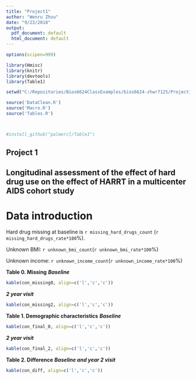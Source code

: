 ```yaml
---
title: "Project1"
author: "Wenru Zhou"
date: "9/23/2018"
output:
  pdf_document: default
  html_document: default
---
```



 
```r
options(scipen=999)

library(Hmisc)
library(knitr)
library(devtools)
library(Table1)

setwd("C:/Repositories/Bios6624ClassExamples/bios6624-zhwr7125/Project1/Code")

source('DataClean.R')
source('Macro.R')
source('Tables.R')



#install_github("palmercl/Table1")

```

## Project 1
## Longitudinal assessment of the effect of hard drug use on the effect of HARRT in a multicenter AIDS cohort study

# Data introduction

Hard drug missing at baseline is `r missing_hard_drugs_count` (`r missing_hard_drugs_rate*100`%).

Unknown BMI:  `r unknown_bmi_count`(`r unknown_bmi_rate*100`%)

Unknown income:  `r unknown_income_count`(`r unknown_income_rate*100`%)

**Table 0. Missing**
***Baseline***
```r
kable(con_missing0, align=c('l','c','c'))

```

***2 year visit***
```r
kable(con_missing2, align=c('l','c','c'))

```

**Table 1. Demographic characteristics**
***Baseline***
```r
kable(con_final_0, align=c('l','c','c'))
```

***2 year visit***
```r
kable(con_final_2, align=c('l','c','c'))
```


**Table 2. Difference**
***Baseline and year 2 visit***
```r
kable(con_diff, align=c('l','c','c'))
```
